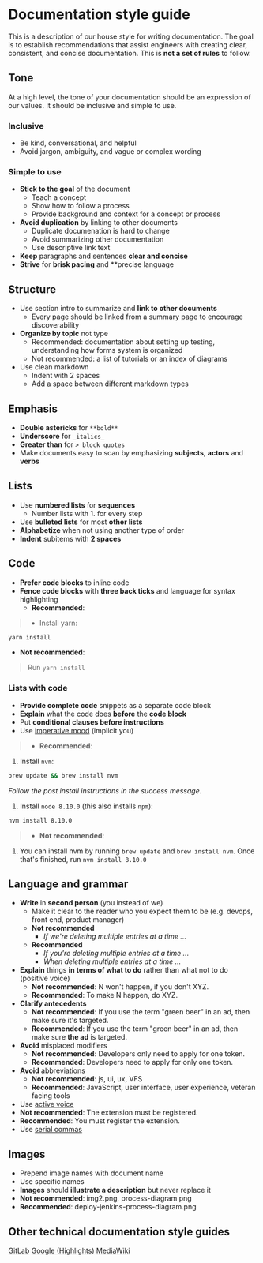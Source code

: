 # Documentation style guide

This is a description of our house style for writing documentation. The goal is to establish recommendations that assist engineers with creating clear, consistent, and concise documentation. This is **not a set of rules** to follow.

## Tone

At a high level, the tone of your documentation should be an expression of our values. It should be inclusive and simple to use.

### Inclusive

- Be kind, conversational, and helpful
- Avoid jargon, ambiguity, and vague or complex wording

### Simple to use

- **Stick to the goal** of the document
  - Teach a concept
  - Show how to follow a process
  - Provide background and context for a concept or process
- **Avoid duplication** by linking to other documents
  - Duplicate documenation is hard to change
  - Avoid summarizing other documentation
  - Use descriptive link text
- **Keep** paragraphs and sentences **clear and concise**
- **Strive** for **brisk pacing** and **precise language

## Structure

- Use section intro to summarize and **link to other documents**
  - Every page should be linked from a summary page to encourage discoverability
- **Organize by topic** not type
  - Recommended: documentation about setting up testing, understanding how forms system is organized
  - Not recommended: a list of tutorials or an index of diagrams
- Use clean markdown
  - Indent with 2 spaces
  - Add a space between different markdown types

## Emphasis

- **Double astericks** for `**bold**`
- **Underscore** for `_italics_`
- **Greater than** for `> block quotes`
- Make documents easy to scan by emphasizing **subjects**, **actors** and **verbs**

## Lists

- Use **numbered lists** for **sequences**
  - Number lists with 1. for every step
- Use **bulleted lists** for most **other lists**
- **Alphabetize** when not using another type of order
- **Indent** subitems with **2 spaces**

## Code

- **Prefer code blocks** to inline code
- **Fence code blocks** with **three back ticks** and language for syntax highlighting
  - **Recommended**:

>- Install yarn:
```bash
yarn install
```

  - **Not recommended**:
>Run `yarn install`

### Lists with code

- **Provide complete code** snippets as a separate code block
- **Explain** what the code does **before** the **code block**
- Put **conditional clauses before instructions**
- Use [imperative mood](https://en.wikipedia.org/wiki/Imperative_mood) (implicit you)

>- **Recommended**:

1. Install `nvm`:

```bash
brew update && brew install nvm
```

_Follow the post install instructions in the success message._

1. Install `node 8.10.0` (this also installs `npm`):

````bash
nvm install 8.10.0
````

>- **Not recommended**:

1. You can install nvm by running `brew update` and `brew install nvm`. Once that's finished, run `nvm install 8.10.0`

## Language and grammar

- **Write** in **second person** (you instead of we)
  - Make it clear to the reader who you expect them to be (e.g. devops, front end, product manager)
  - **Not recommended**
    - _If we're deleting multiple entries at a time ..._
  - **Recommended**
    - _If you're deleting multiple entries at a time ..._
    - _When deleting multiple entries at a time ..._
- **Explain** things **in terms of what to do** rather than what not to do (positive voice)
  - **Not recommended**: N won't happen, if you don't XYZ.
   - **Recommended**: To make N happen, do XYZ.
- **Clarify antecedents**
  - **Not recommended**: If you use the term "green beer" in an ad, then make sure it's targeted.
  - **Recommended**: If you use the term "green beer" in an ad, then make sure **the ad** is targeted.
- **Avoid** misplaced modifiers
  - **Not recommended**: Developers only need to apply for one token.
  - **Recommended**: Developers need to apply for only one token.
- **Avoid** abbreviations
  - **Not recommended**: js, ui, ux, VFS
  - **Recommended**: JavaScript, user interface, user experience, veteran facing tools
- Use [active voice](https://en.wikipedia.org/wiki/Active_voice)
 - **Not recommended**: The extension must be registered.
 - **Recommended**: You must register the extension.
- Use [serial commas](https://en.wikipedia.org/wiki/Serial_comma#Creating_ambiguity)

## Images

- Prepend image names with document name
- Use specific names
- **Images** should **illustrate a description** but never replace it
- **Not recommended**: img2.png, process-diagram.png
- **Recommended**: deploy-jenkins-process-diagram.png

## Other technical documentation style guides
[GitLab](https://docs.gitlab.com/ee/development/documentation/styleguide.html)
[Google (Highlights)](https://developers.google.com/style/highlights)
[MediaWiki](https://www.mediawiki.org/wiki/Documentation/Style_guide)